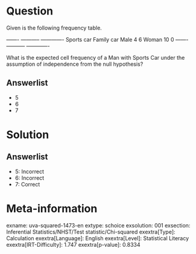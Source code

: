 Question
========

Given is the following frequency table.

  ------- ----------- ------------- Sports car Family car Male 4 6 Woman 10 0 ------- ----------- -------------

What is the expected cell frequency of a Man with Sports Car under the assumption of independence from the null hypothesis?

Answerlist
----------

* 5
* 6
* 7

Solution
========

Answerlist
----------

* 5: Incorrect
* 6: Incorrect
* 7: Correct

Meta-information
================
exname: uva-squared-1473-en
extype: schoice
exsolution: 001
exsection: Inferential Statistics/NHST/Test statistic/Chi-squared
exextra[Type]: Calculation
exextra[Language]: English
exextra[Level]: Statistical Literacy
exextra[IRT-Difficulty]: 1.747
exextra[p-value]: 0.8334
